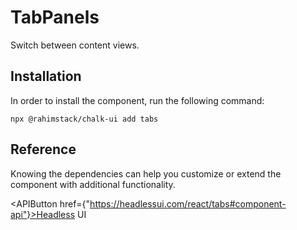 
<Meta of={Stories} name="Info"/>

# TabPanels

Switch between content views.

## Installation

In order to install the component, run the following command:

```shell
npx @rahimstack/chalk-ui add tabs
```

## Reference

Knowing the dependencies can help you customize or extend the component with additional functionality.

<APIButton href={"https://headlessui.com/react/tabs#component-api"}>Headless UI</APIButton>
